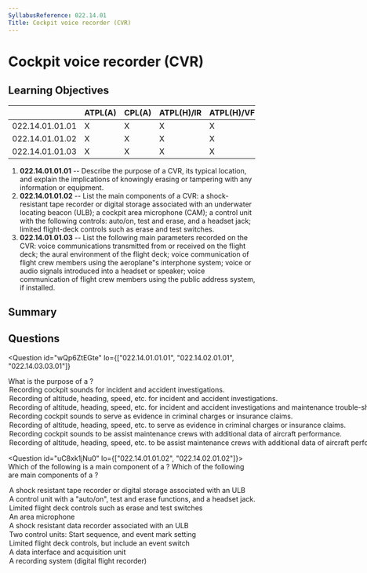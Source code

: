 ```yaml
---
SyllabusReference: 022.14.01
Title: Cockpit voice recorder (CVR)
---
```


# Cockpit voice recorder (CVR)

## Learning Objectives

|                 | ATPL(A) | CPL(A) | ATPL(H)/IR | ATPL(H)/VFR | CPL(H) | IR  | CBIR(A) |
| --------------- | ------- | ------ | ---------- | ----------- | ------ | --- | ------- |
| 022.14.01.01.01 | X       | X      | X          | X           | X      |     |         |
| 022.14.01.01.02 | X       | X      | X          | X           | X      |     |         |
| 022.14.01.01.03 | X       | X      | X          | X           | X      |     |         |

1. **022.14.01.01.01** -- Describe the purpose of a CVR, its typical location,
   and explain the implications of knowingly erasing or tampering with any
   information or equipment.
2. **022.14.01.01.02** -- List the main components of a CVR: a shock-resistant
   tape recorder or digital storage associated with an underwater locating
   beacon (ULB); a cockpit area microphone (CAM); a control unit with the
   following controls: auto/on, test and erase, and a headset jack; limited
   flight-deck controls such as erase and test switches.
3. **022.14.01.01.03** -- List the following main parameters recorded on the
   CVR: voice communications transmitted from or received on the flight deck;
   the aural environment of the flight deck; voice communication of flight crew
   members using the aeroplane"s interphone system; voice or audio signals
   introduced into a headset or speaker; voice communication of flight crew
   members using the public address system, if installed.

## Summary

## Questions

<Question
  id="wQp6ZtEGte"
  lo={["022.14.01.01.01", "022.14.02.01.01", "022.14.03.03.01"]}
>
  <Text variant="oneCorrect">
    What is the purpose of a <Subject />?
  </Text>
  <Option id="wQp6ZtEGte-1" subject={["CVR", "Cockpit Voice Recorder"]} why="">
    Recording cockpit sounds for incident and accident investigations.
  </Option>
  <Option id="wQp6ZtEGte-2" subject={["FDR", "Flight Data Recorder"]} why="">
    Recording of altitude, heading, speed, etc. for incident and accident
    investigations.
  </Option>
  <Option
    id="wQp6ZtEGte-3"
    subject={[
      "FDR together with a ACMS",
      "Flight Data Recorder together with an Aeroplane Condition Monitoring System",
    ]}
    why=""
  >
    Recording of altitude, heading, speed, etc. for incident and accident
    investigations and maintenance trouble-shooting.
  </Option>
  <Option id="wQp6ZtEGte-4" why="">
    Recording cockpit sounds to serve as evidence in criminal charges or
    insurance claims.
  </Option>
  <Option id="wQp6ZtEGte-5" why="">
    Recording of altitude, heading, speed, etc. to serve as evidence in criminal
    charges or insurance claims.
  </Option>
  <Option id="wQp6ZtEGte-6" why="">
    Recording cockpit sounds to be assist maintenance crews with additional data
    of aircraft performance.
  </Option>
  <Option id="wQp6ZtEGte-7" why="">
    Recording of altitude, heading, speed, etc. to be assist maintenance crews
    with additional data of aircraft performance.
  </Option>
</Question>

<Question id="uC8xk1jNu0" lo={["022.14.01.01.02", "022.14.02.01.02"]}>
  <Text variant="oneCorrect">
    Which of the following is a main component of a <Subject />?
  </Text>
  <Text variant="multipleCorrect" select={5}>
    Which of the following are main components of a <Subject />?
  </Text>
  <Option id="uC8xk1jNu0-1" subject={["CVR", "Cockpit Voice Recorder"]} why="">
    A shock resistant tape recorder or digital storage associated with an ULB
  </Option>
  <Option id="uC8xk1jNu0-2" subject={["CVR", "Cockpit Voice Recorder"]} why="">
    A control unit with a "auto/on", test and erase functions, and a headset
    jack.
  </Option>
  <Option id="uC8xk1jNu0-3" subject={["CVR", "Cockpit Voice Recorder"]} why="">
    Limited flight deck controls such as erase and test switches
  </Option>
  <Option id="uC8xk1jNu0-4" subject={["CVR", "Cockpit Voice Recorder"]} why="">
    An area microphone
  </Option>
  <Option id="uC8xk1jNu0-5" subject={["FDR", "Flight Data Recorder"]} why="">
    A shock resistant data recorder associated with an ULB
  </Option>
  <Option id="uC8xk1jNu0-6" subject={["FDR", "Flight Data Recorder"]} why="">
    Two control units: Start sequence, and event mark setting
  </Option>
  <Option id="uC8xk1jNu0-7" subject={["FDR", "Flight Data Recorder"]} why="">
    Limited flight deck controls, but include an event switch
  </Option>
  <Option id="uC8xk1jNu0-8" subject={["FDR", "Flight Data Recorder"]} why="">
    A data interface and acquisition unit
  </Option>
  <Option id="uC8xk1jNu0-9" subject={["FDR", "Flight Data Recorder"]} why="">
    A recording system (digital flight recorder)
  </Option>
</Question>

